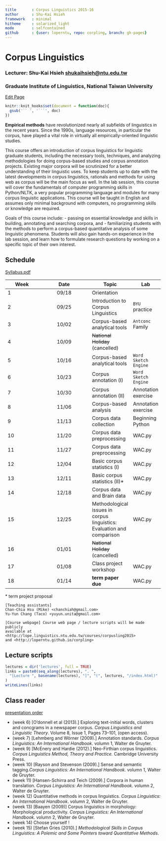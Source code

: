 ```yaml
---
title       : Corpus Linguistics 2015-16
author      : Shu-Kai Hsieh
framework   : minimal
hitheme     : solarized_light
mode        : selfcontained
github      : {user: loperntu, repo: corpling, branch: gh-pages}
---
```


# Corpus Linguistics

### Lecturer: Shu-Kai Hsieh <shukaihsieh@ntu.edu.tw>
### Graduate Institute of Linguistics, National Taiwan University
<a href="http://prose.io/#{{site.github.user}}/{{site.github.repo}}/edit/gh-pages/index.Rmd" class="button icon edit">Edit Page</a>

```r
knitr::knit_hooks$set(document = function(doc){
  gsub('`` ', '```', doc)
})
```


**Empirical methods** have revolutionized nearly all subfields of linguistics in the recent years. Since the 1990s, language resources, in particular the corpus, have played a vital role in virtually all empirically-oriented linguistic studies.

This course offers an introduction of corpus linguistics for linguistic graduate students, including the necessary tools, techniques, and analyzing methodologies for doing corpus-based studies and corpus annotation projects. Existing major corpora will be scrutinized for a better understanding of their linguistic uses. To keep students up to date with the latest developments in corpus linguistics, rationals and methods for using web as corpus will be the main focus as well. In the lab session, this course will cover the fundamentals of computer programming skills in Python/NLTK, a very popular programming language and modules for many corpus linguistic applications. This course will be taught in English and assumes only minimal background with computers, no programming skills or knowledge are required. 

Goals of this course include: 
- passing on essential knowledge and skills in building, annotating and searching corpora, and 
- familiarizing students with the methods to perform a corpus-based quantitative analysis of some linguistic phenomena. Students will also gain hands-on experience in the lab session, and learn how to formulate research questions by working on a specific topic of their own interest.



## Schedule
[Syllabus.pdf](corpus_syllabus15.pdf)


Week | Date   | Topic         | Lab
-----|:------:| ---           | ---
1    | 09/18  | Orientation   | 
2    | 09/25  | Introduction to Corpus Linguistics | `BYU` practice
3    | 10/02  | Corpus-based analytical tools    | `Antconc` Family
4    | 10/09  | ~~National Holiday~~ (cancelled) | 
5    | 10/16	| Corpus-based analytical tools | `Word Sketch Engine`
6    | 10/23	| Corpus annotation (I) | `Word Sketch Engine` 
7    | 10/30  | Corpus annotation (II)         | Annotation exercise 
8    | 11/06	| Corpus-based analysis          | Annotation exercise
9    | 11/13	| Corpus data collection         | Beginning Python
10   | 11/20	| Corpus data preprocessing      | WAC.py
11 	 | 11/27	| Corpus data preprocessing      | WAC.py
12 	 | 12/04	| Basic corpus statistics (I)    | WAC.py
13 	 | 12/11	| Basic corpus statistics (II)*  | WAC.py
14 	 | 12/18	| Corpus data and Brain data     | WAC.py
15 	 | 12/25	| Methodological issues in corpus linguistics: Evaluation and comparison 					   | WAC.py
16 	 | 01/01	| ~~National Holiday~~ (cancelled)                             					 | 
17 	 | 01/08	| Class project workshop			  | WAC.py
18 	 | 01/14	| **term paper due**            | WAC.py


\* term project proposal


```
[Teaching assistants] 
Chan-Chia Hsu (Mike) <chanchiah@gmail.com>
Yu-Yun Chang (Taco) <yuyun.unita@gmail.com>
	
[Course webpage] Course web page / lecture scripts will be made publicly 
available at <http://lope.linguistics.ntu.edu.tw/courses/corpusling2015> 
and <http://loperntu.github.io/corpling>

```
## Lecture scripts

```r
lectures = dir('lectures', full = TRUE)
links = paste0(seq_along(lectures), ". ", 
  "[Lecture ", basename(lectures), "]", "(", lectures, "/index.html)"
)
writeLines(links)
```

## Class reader

[presentation order](https://docs.google.com/spreadsheets/d/1Fi-lC2nVhAebBH0m8Kx-hTNCA8yGUkhodF3yI8envPY/edit#gid=0)

- (week 6) [O'donnell et al (2013).] Exploring text-initial words, clusters and concgrams in a newspaper corpus. *Corpus Linguistics and Linguistic Theory*. Volume 8, Issue 1, Pages 73–101, (open access). 
- (week 7) [Lehmberg and Wörner (2009).] Annotation standards. *Corpus Linguistics: An International Handbook*. volumn 1, Walter de Gruyter. 
- (week 9) [McEnery and Hardie (2012).] Neo-Firthian corpus linguistics. *Corpus Linguistics Method, Theory and Practice.* Cambridge University Press.
- (week 10) [Rayson and Stevenson (2009).] Sense and semantic tagging.*Corpus Linguistics: An International Handbook*. volumn 1, Walter de Gruyter. 
- (week 11) [Hansen-Schirra and Teich (2009).] Corpora in human translation. *Corpus Linguistics: An International Handbook*. volumn 2, Walter de Gruyter. 
- (week 12) Quantitative methods in corpus linguistics. *Corpus Linguistics: An International Handbook*. volumn 2, Walter de Gruyter. 
- (week 13) [Baayen (2009)] Corpus linguistics in morphology: Morphological
productivity. *Corpus Linguistics: An International Handbook*. volumn 2, Walter de Gruyter.
- (week 14) Choose yourself !
- (week 15) [Stefan Gries (2010).] *Methodological Skills in Corpus Linguistics: A Polemic and Some Pointers toward Quantitative Methods*.





